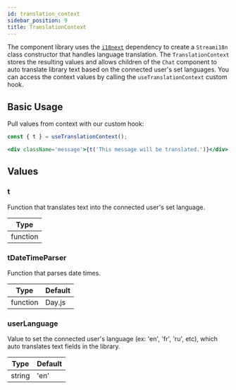 ```yaml
---
id: translation_context
sidebar_position: 9
title: TranslationContext
---
```


The component library uses the [`i18next`](https://www.npmjs.com/package/i18next) dependency to create a `Streami18n`
class constructor that handles language translation. The `TranslationContext` stores the resulting values and allows
children of the `Chat` component to auto translate library text based on the connected user's set languages.
You can access the context values by calling the `useTranslationContext` custom hook.

## Basic Usage

Pull values from context with our custom hook:

```jsx
const { t } = useTranslationContext();

<div className='message'>{t('This message will be translated.')}</div>;
```

## Values

### t

Function that translates text into the connected user's set language.

| Type     |
| -------- |
| function |

### tDateTimeParser

Function that parses date times.

| Type     | Default |
| -------- | ------- |
| function | Day.js  |

### userLanguage

Value to set the connected user's language (ex: 'en', 'fr', 'ru', etc), which auto translates text fields in the library.

| Type   | Default |
| ------ | ------- |
| string | 'en'    |
